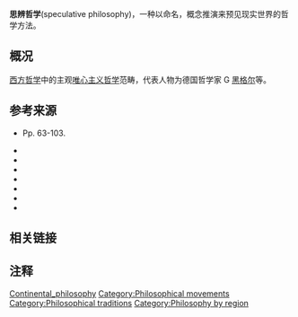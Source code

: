{{Mergeto|歐陸哲學|date=2014-05-17}}
{{expand|time=2011-06-20T02:50:25+00:00}}
'''思辨哲学'''(speculative philosophy)，一种以命名，概念推演来预见现实世界的哲学方法。
==概况==
[[西方哲学|西方哲学]]中的主观[[唯心主义|唯心主义]][[哲学|哲学]]范畴，代表人物为德国哲学家 G [[黑格尔|黑格尔]]等。

==参考来源==

* {{cite book|first=Babette|last=Babich|authorlink=Babette Babich|title =“On the Analytic-Continental Divide in Philosophy: Nietzsche’s Lying Truth, Heidegger’s Speaking Language, and Philosophy.” In: C. G. Prado, ed., A House Divided: Comparing Analytic and Continental Philosophy|location=Amherst, NY|publisher=Prometheus/Humanity Books|year=2003.}} Pp. 63-103. 
* {{cite book|first=Simon|last=Critchley|authorlink=Simon Critchley|title=Continental Philosophy: A Very Short Introduction|location=Oxford; New York|publisher=Oxford University Press|year=2001|id=ISBN 0-19-285359-7|ref=CITEREFCritchley2001}}
* {{cite book|first=Andrew |last=Cutrofello|title=Continental Philosophy: A Contemporary Introduction|series=Routledge Contemporary Introductions to Philosophy|location=New York; Abingdon|publisher=Routledge Taylor & Francis Group |year=2005|ref=CITEREFCutrofello2005}}
* {{cite book|first=Simon|last=Glendinning|year=2006|title=The idea of continental philosophy: a philosophical chronicle|location=Edinburgh|publisher=Edinburgh University Press Ltd|ref=CITEREFGendinning2006}}
* {{cite book|editor-first=Brian|editor-last=Leiter|editor2-first=Michael |editor2-last=Rosen|title=The Oxford Handbook of Continental Philosophy|location=Oxford; New York|publisher=Oxford University Press|year=2007|ref=CITEREFLeiter2007}}
* {{cite book|first=Alan D.|last=Schrift|title=The History of Continental Philosophy|year=2010|location=Chicago; Illinois|publisher=University of Chicago Press Press|ref=CITEREFSchrift2010}}
* {{cite book|first=Robert C.|last=Solomon|authorlink=Robert C. Solomon|title=Continental philosophy since 1750: the rise and fall of the self|year=1988|location=Oxford; New York|publisher=Oxford University Press|ref=CITEREFSolomon1988}}
* {{cite book|first=Anthony |last=Kenny|title=A New History of Western Philosophy, Volume IV: Philosophy in the Modern World| location=New York |publisher=Oxford University Press |year=2007|ref=CITEREFKenny2007}}

{{Philosophy topics}}
{{continental philosophy}}

{{DEFAULTSORT:Continental Philosophy}}
[[Category:Continental_philosophy|]]
[[Category:Philosophical_movements|Category:Philosophical movements]]
[[Category:Philosophical_traditions|Category:Philosophical traditions]]
[[Category:Philosophy_by_region|Category:Philosophy by region]]

==相关链接==
==注释==